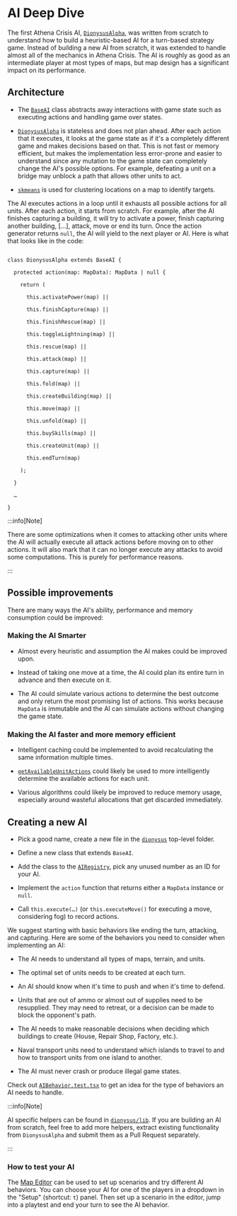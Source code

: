 # AI Deep Dive

The first Athena Crisis AI, [`DionysusAlpha`](https://github.com/nkzw-tech/athena-crisis/blob/main/dionysus/DionysusAlpha.tsx), was written from scratch to understand how to build a heuristic-based AI for a turn-based strategy game. Instead of building a new AI from scratch, it was extended to handle almost all of the mechanics in Athena Crisis. The AI is roughly as good as an intermediate player at most types of maps, but map design has a significant impact on its performance.

## Architecture

- The [`BaseAI`](https://github.com/nkzw-tech/athena-crisis/blob/main/dionysus/BaseAI.tsx) class abstracts away interactions with game state such as executing actions and handling game over states.

- [`DionysusAlpha`](https://github.com/nkzw-tech/athena-crisis/blob/main/dionysus/DionysusAlpha.tsx) is stateless and does not plan ahead. After each action that it executes, it looks at the game state as if it's a completely different game and makes decisions based on that. This is not fast or memory efficient, but makes the implementation less error-prone and easier to understand since any mutation to the game state can completely change the AI's possible options. For example, defeating a unit on a bridge may unblock a path that allows other units to act.

- [`skmeans`](https://github.com/solzimer/skmeans) is used for clustering locations on a map to identify targets.

The AI executes actions in a loop until it exhausts all possible actions for all units. After each action, it starts from scratch. For example, after the AI finishes capturing a building, it will try to activate a power, finish capturing another building, […], attack, move or end its turn. Once the action generator returns `null`, the AI will yield to the next player or AI. Here is what that looks like in the code:

```tsx

class DionysusAlpha extends BaseAI {

  protected action(map: MapData): MapData | null {

    return (

      this.activatePower(map) ||

      this.finishCapture(map) ||

      this.finishRescue(map) ||

      this.toggleLightning(map) ||

      this.rescue(map) ||

      this.attack(map) ||

      this.capture(map) ||

      this.fold(map) ||

      this.createBuilding(map) ||

      this.move(map) ||

      this.unfold(map) ||

      this.buySkills(map) ||

      this.createUnit(map) ||

      this.endTurn(map)

    );

  }

  …

}

```

:::info[Note]

There are some optimizations when it comes to attacking other units where the AI will actually execute all attack actions before moving on to other actions. It will also mark that it can no longer execute any attacks to avoid some computations. This is purely for performance reasons.

:::

## Possible improvements

There are many ways the AI's ability, performance and memory consumption could be improved:

### Making the AI Smarter

- Almost every heuristic and assumption the AI makes could be improved upon.

- Instead of taking one move at a time, the AI could plan its entire turn in advance and then execute on it.

- The AI could simulate various actions to determine the best outcome and only return the most promising list of actions. This works because `MapData` is immutable and the AI can simulate actions without changing the game state.

### Making the AI faster and more memory efficient

- Intelligent caching could be implemented to avoid recalculating the same information multiple times.

- [`getAvailableUnitActions`](https://github.com/nkzw-tech/athena-crisis/blob/main/athena/lib/getAvailableUnitActions.tsx) could likely be used to more intelligently determine the available actions for each unit.

- Various algorithms could likely be improved to reduce memory usage, especially around wasteful allocations that get discarded immediately.

## Creating a new AI

- Pick a good name, create a new file in the [`dionysus`](https://github.com/nkzw-tech/athena-crisis/blob/main/dionysus/DionysusAlpha.tsx) top-level folder.

- Define a new class that extends `BaseAI`.

- Add the class to the [`AIRegistry`](https://github.com/nkzw-tech/athena-crisis/blob/main/dionysus/AIRegistry.tsx), pick any unused number as an ID for your AI.

- Implement the `action` function that returns either a `MapData` instance or `null`.

- Call `this.execute(…)` (or `this.executeMove()` for executing a move, considering fog) to record actions.

We suggest starting with basic behaviors like ending the turn, attacking, and capturing. Here are some of the behaviors you need to consider when implementing an AI:

- The AI needs to understand all types of maps, terrain, and units.

- The optimal set of units needs to be created at each turn.

- An AI should know when it's time to push and when it's time to defend.

- Units that are out of ammo or almost out of supplies need to be resupplied. They may need to retreat, or a decision can be made to block the opponent's path.

- The AI needs to make reasonable decisions when deciding which buildings to create (House, Repair Shop, Factory, etc.).

- Naval transport units need to understand which islands to travel to and how to transport units from one island to another.

- The AI must never crash or produce illegal game states.

Check out [`AIBehavior.test.tsx`](https://github.com/nkzw-tech/athena-crisis/blob/main/tests/__tests__/AIBehavior.test.tsx) to get an idea for the type of behaviors an AI needs to handle.

:::info[Note]

AI specific helpers can be found in [`dionysus/lib`](https://github.com/nkzw-tech/athena-crisis/tree/main/dionysus/lib). If you are building an AI from scratch, feel free to add more helpers, extract existing functionality from `DionysusAlpha` and submit them as a Pull Request separately.

:::

### How to test your AI

The [Map Editor](/playground/map-editor) can be used to set up scenarios and try different AI behaviors. You can choose your AI for one of the players in a dropdown in the "Setup" (shortcut: `t`) panel. Then set up a scenario in the editor, jump into a playtest and end your turn to see the AI behavior.

